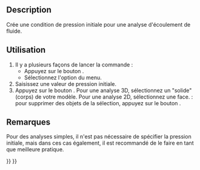 <languages/>

{{Docnav/fr
|[[FEM_ConstraintInitialFlowVelocity/fr|Vitesse initiale d'écoulement]]
|[[FEM_ConstraintFlowVelocity/fr|Vitesse d'écoulement comme condition limite]]
|[[FEM_Workbench/fr|Atelier FEM]]
|IconL=FEM_ConstraintInitialFlowVelocity.svg
|IconR=FEM_ConstraintFlowVelocity.svg
|IconC=Workbench_FEM.svg
}}

{{GuiCommandContainer
|{{GuiCommand/fr
|Name=FEM ConstraintInitialPressure
|Name/fr=FEM Pression initiale
|MenuLocation=Modèle → Conditions limites de fluide → Condition de pression initiale
|Workbenches=[[FEM_Workbench/fr|FEM]]
|Version=0.21
|SeeAlso=[[FEM_ConstraintInitialFlowVelocity/fr|FEM Vitesse d'écoulement initial]]
}}{{GuiCommandFemInfo/fr
|Solvers=Elmer
}}
}}

==Description==

Crée une condition de pression initiale pour une analyse d'écoulement de fluide.

<span id="Usage"></span>
==Utilisation== 

# Il y a plusieurs façons de lancer la commande :
#* Appuyez sur le bouton {{Button|[[Image:FEM_ConstraintInitialPressure.svg|16px]] [[FEM_ConstraintInitialPressure/fr|Condition de pression initiale]]}}.
#* Sélectionnez l'option {{MenuCommand|Modèle → Conditions limites de fluide → [[Image:FEM_ConstraintInitialPressure.svg|16px]] Condition de pression initiale}} du menu.
# Saisissez une valeur de pression initiale.
# Appuyez sur le bouton {{Button|Ajouter}}. Pour une analyse 3D, sélectionnez un "solide" (corps) de votre modèle. Pour une analyse 2D, sélectionnez une face. {{Version/fr|1.1}} : pour supprimer des objets de la sélection, appuyez sur le bouton {{Button|Supprimer}}.

<span id="Notes"></span>
==Remarques== 

Pour des analyses simples, il n'est pas nécessaire de spécifier la pression initiale, mais dans ces cas également, il est recommandé de le faire en tant que meilleure pratique.


{{Docnav/fr
|[[FEM_ConstraintInitialFlowVelocity/fr|Vitesse initiale d'écoulement]]
|[[FEM_ConstraintFlowVelocity/fr|Vitesse d'écoulement comme condition limite]]
|[[FEM_Workbench/fr|Atelier FEM]]
|IconL=FEM_ConstraintInitialFlowVelocity.svg
|IconR=FEM_ConstraintFlowVelocity.svg
|IconC=Workbench_FEM.svg
}}

{{FEM Tools navi{{#translation:}}}}
{{Userdocnavi{{#translation:}}}}